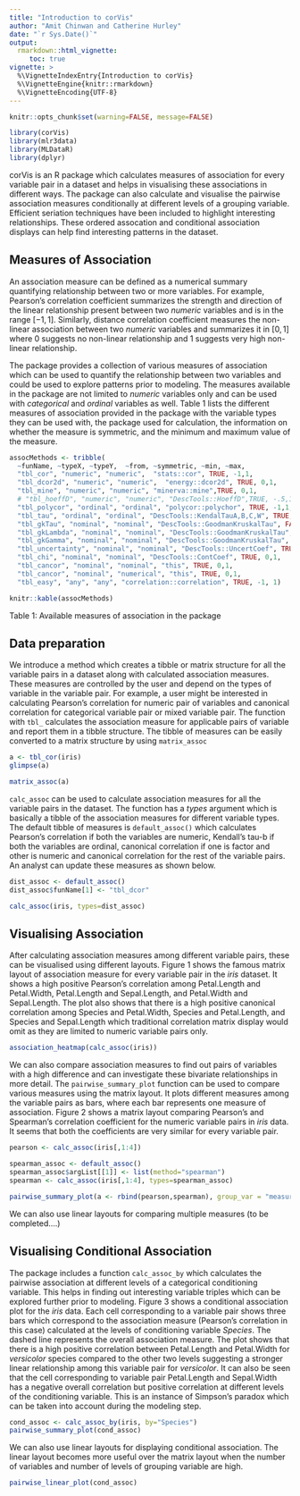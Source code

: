 ```yaml
---
title: "Introduction to corVis"
author: "Amit Chinwan and Catherine Hurley"
date: "`r Sys.Date()`"
output:
  rmarkdown::html_vignette:
     toc: true
vignette: >
  %\VignetteIndexEntry{Introduction to corVis}
  %\VignetteEngine{knitr::rmarkdown}
  %\VignetteEncoding{UTF-8}
---
```




```r
knitr::opts_chunk$set(warning=FALSE, message=FALSE)
```


```r
library(corVis)
library(mlr3data)
library(MLDataR)
library(dplyr)
```

corVis is an R package which calculates measures of association for every variable pair in a dataset and helps in visualising these associations in different ways. The package can also calculate and visualise the pairwise association measures conditionally at different levels of a grouping variable. Efficient seriation techniques have been included to highlight interesting relationships. These ordered assocation and conditional association displays can help find interesting patterns in the dataset.


## Measures of Association

An association measure can be defined as a numerical summary quantifying relationship between two or more variables. For example, Pearson's correlation coefficient summarizes the strength and direction of the linear relationship present between two *numeric* variables and is in the range $[-1,1]$. Similarly, distance correlation coefficient measures the non-linear association between two *numeric* variables and summarizes it in $[0,1]$ where $0$ suggests no non-linear relationship and $1$ suggests very high non-linear relationship.

The package provides a collection of various measures of association which can be used to quantify the relationship between two variables and could be used to explore patterns prior to modeling. The measures available in the package are not limited to *numeric* variables only and can be used with *categorical* and *ordinal* variables as well. Table 1 lists the different measures of association provided in the package with the variable types they can be used with, the package used for calculation, the information on whether the measure is symmetric, and the minimum and maximum value of the measure.
```r
assocMethods <- tribble(
  ~funName, ~typeX, ~typeY,  ~from, ~symmetric, ~min, ~max,
  "tbl_cor", "numeric", "numeric",  "stats::cor", TRUE, -1,1,
  "tbl_dcor2d", "numeric", "numeric",  "energy::dcor2d", TRUE, 0,1,
  "tbl_mine", "numeric", "numeric", "minerva::mine",TRUE, 0,1,
  # "tbl_hoeffD", "numeric", "numeric", "DescTools::HoeffD",TRUE, -.5,1,
  "tbl_polycor", "ordinal", "ordinal", "polycor::polychor", TRUE, -1,1,
  "tbl_tau", "ordinal", "ordinal", "DescTools::KendalTauA,B,C,W", TRUE, -1,1,
  "tbl_gkTau", "nominal", "nominal", "DescTools::GoodmanKruskalTau", FALSE, 0,1,
  "tbl_gkLambda", "nominal", "nominal", "DescTools::GoodmanKruskalTau", TRUE, 0,1,
  "tbl_gkGamma", "nominal", "nominal", "DescTools::GoodmanKruskalTau", TRUE, 0,1,
  "tbl_uncertainty", "nominal", "nominal", "DescTools::UncertCoef", TRUE, 0,1,
  "tbl_chi", "nominal", "nominal", "DescTools::ContCoef", TRUE, 0,1,
  "tbl_cancor", "nominal", "nominal", "this", TRUE, 0,1,
  "tbl_cancor", "nominal", "numerical", "this", TRUE, 0,1,
  "tbl_easy", "any", "any", "correlation::correlation", TRUE, -1, 1)

knitr::kable(assocMethods)
```
Table 1: Available measures of association in the package


## Data preparation

We introduce a method which creates a tibble or matrix structure for all the variable pairs in a dataset along with calculated association measures. These measures are controlled by the user and depend on the types of variable in the variable pair. For example, a user might be interested in calculating Pearson's correlation for numeric pair of variables and canonical correlation for categorical variable pair or mixed variable pair. The function with `tbl_` calculates the association measure for applicable pairs of variable and report them in a tibble structure. The tibble of measures can be easily converted to a matrix structure by using `matrix_assoc`

```r
a <- tbl_cor(iris)
glimpse(a)

matrix_assoc(a)
```


`calc_assoc` can be used to calculate association measures for all the variable pairs in the dataset. The function has a *types* argument which is basically a tibble of the association measures for different variable types. The default tibble of measures is `default_assoc()` which calculates Pearson's correlation if both the variables are numeric, Kendall's tau-b if both the variables are ordinal, canonical correlation if one is factor and other is numeric and canonical correlation for the rest of the variable pairs. An analyst can update these measures as shown below.

```r
dist_assoc <- default_assoc()
dist_assoc$funName[1] <- "tbl_dcor"

calc_assoc(iris, types=dist_assoc)
```




## Visualising Association

After calculating association measures among different variable pairs, these can be visualised using different layouts. Figure 1 shows the famous matrix layout of association measure for every variable pair in the *iris* dataset. It shows a high positive Pearson's correlation among Petal.Length and Petal.Width, Petal.Length and Sepal.Length, and Petal.Width and Sepal.Length. The plot also shows that there is a high positive canonical correlation among Species and Petal.Width, Species and Petal.Length, and Species and Sepal.Length which traditional correlation matrix display would omit as they are limited to numeric variable pairs only. 
```r
association_heatmap(calc_assoc(iris))
```


We can also compare association measures to find out pairs of variables with a high difference and can investigate these bivariate relationships in more detail. The `pairwise_summary_plot` function can be used to compare various measures using the matrix layout. It plots different measures among the variable pairs as bars, where each bar represents one measure of association. Figure 2 shows a matrix layout comparing Pearson's and Spearman's correlation coefficient for the numeric variable pairs in *iris* data. It seems that both the coefficients are very similar for every variable pair.
```r
pearson <- calc_assoc(iris[,1:4])

spearman_assoc <- default_assoc()
spearman_assoc$argList[[1]] <- list(method="spearman")
spearman <- calc_assoc(iris[,1:4], types=spearman_assoc)

pairwise_summary_plot(a <- rbind(pearson,spearman), group_var = "measure_type")
```


We can also use linear layouts for comparing multiple measures (to be completed....)


## Visualising Conditional Association


The package includes a function `calc_assoc_by` which calculates the pairwise association at different levels of a categorical conditioning variable. This helps in finding out interesting variable triples which can be explored further prior to modeling. Figure 3 shows a conditional association plot for the *iris* data. Each cell corresponding to a variable pair shows three bars which correspond to the association measure (Pearson's correlation in this case) calculated at the levels of conditioning variable *Species*. The dashed line represents the overall association measure. The plot shows that there is a high positive correlation between Petal.Length and Petal.Width for *versicolor* species compared to the other two levels suggesting a stronger linear relationship among this variable pair for *versicolor*. It can also be seen that the cell corresponding to variable pair Petal.Length and Sepal.Width has a negative overall correlation but positive correlation at different levels of the conditioning variable. This is an instance of Simpson's paradox which can be taken into account during the modeling step.
```r
cond_assoc <- calc_assoc_by(iris, by="Species")
pairwise_summary_plot(cond_assoc)
```


We can also use linear layouts for displaying conditional association. The linear layout becomes more useful over the matrix layout when the number of variables and number of levels of grouping variable are high.

```r
pairwise_linear_plot(cond_assoc)
```











